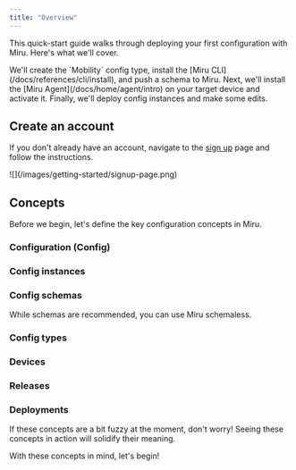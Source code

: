 ```yaml
---
title: "Overview"
---
```



This quick-start guide walks through deploying your first configuration with Miru. Here's what we'll cover.

<Steps>
  <Step title="Defining a config schema">
    We'll create the `Mobility` config type, install the [Miru CLI](/docs/references/cli/install), and push a schema to Miru.
  </Step>
  <Step title="Installing the agent">
    Next, we'll install the [Miru Agent](/docs/home/agent/intro) on your target device and activate it.
  </Step>
  <Step title="Deploying config instances">
    Finally, we'll deploy config instances and make some edits.
  </Step>
</Steps>

## Create an account

If you don't already have an account, navigate to the [sign up](https://configs.miruml.com/signup) page and follow the instructions.

<Frame>
  ![](/images/getting-started/signup-page.png)
</Frame>

## Concepts

Before we begin, let's define the key configuration concepts in Miru.

### Configuration (Config)

<ConfigDefinition />

### Config instances

<ConfigInstanceDefinition />

### Config schemas

<ConfigSchemaDefinition />

<Tip>
  While schemas are recommended, you can use Miru schemaless.
</Tip>

### Config types

<ConfigTypeDefinition />

### Devices

<DeviceDefinition />

### Releases

<ReleaseDefinition />

### Deployments

<DeploymentDefinition />

<Tip>
  If these concepts are a bit fuzzy at the moment, don't worry! Seeing these concepts in action will solidify their meaning.
</Tip>

With these concepts in mind, let's begin!